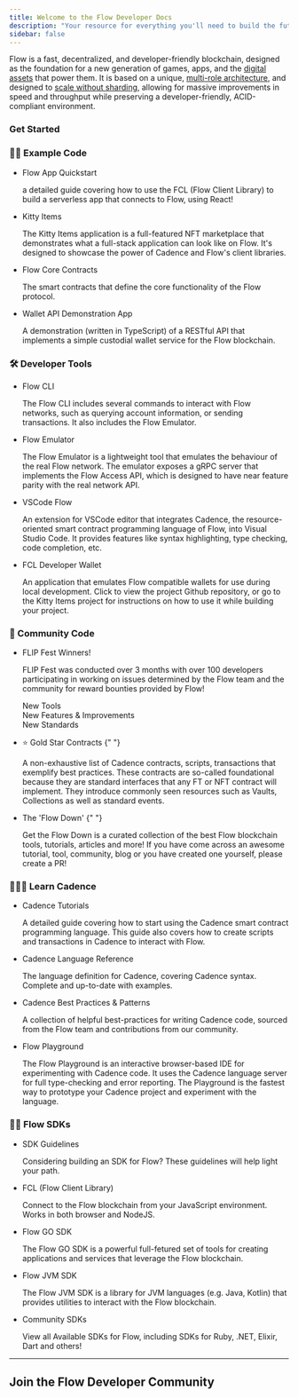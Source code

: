 ```yaml
---
title: Welcome to the Flow Developer Docs
description: "Your resource for everything you'll need to build the future on Flow"
sidebar: false
---
```





‍Flow is a fast, decentralized, and developer-friendly blockchain, designed as the foundation for a new generation of games, apps, and the [digital assets](https://www.onflow.org/post/flow-blockchain-cadence-programming-language-resources-assets) that power them. It is based on a unique, [multi-role architecture](https://www.onflow.org/primer), and designed to [scale without sharding](https://www.onflow.org/post/flow-blockchain-multi-node-architecture-advantages), allowing for massive improvements in speed and throughput while preserving a developer-friendly, ACID-compliant environment.

### Get Started

<div className="homepage-grid">

<div className="grid-item">
<h3>🏃‍♂️ Example Code</h3>

<ul className="grid-item-list">
  <li>
    <TrackingLink  href="/fcl/tutorials/flow-app-quickstart/" eventName="Homepage_link_/fcl/tutorials/flow-app-quickstart/_clicked">Flow App Quickstart</TrackingLink> <br/>
    <p>a detailed guide covering how to use the <TrackingLink href="/flow-js-sdk/" eventName="Homepage_link_/flow-js-sdk/_clicked">FCL (Flow Client Library)</TrackingLink> to build a serverless app that connects to Flow, using React!</p>
  </li>
  <li>
    <TrackingLink href="https://github.com/onflow/kitty-items" eventName="Homepage_link_/kitty-items/_clicked">
    Kitty Items
    </TrackingLink> <br/>
    <p>The Kitty Items application is a full-featured NFT marketplace that demonstrates what a full-stack application can look like on Flow. It's designed to showcase the power of Cadence and Flow's client libraries.</p>
  </li>
  <li>
    <TrackingLink href="https://github.com/onflow/flow-core-contracts" eventName="Homepage_link_/flow-core-contract/_clicked">
    Flow Core Contracts
    </TrackingLink> <br/>
    <p>The smart contracts that define the core functionality of the Flow protocol.</p>
  </li>
  <li>
    <TrackingLink href="https://github.com/flow-hydraulics/flow-wallet-api/tree/main/examples/nextjs-fusd-provider" eventName="Homepage_link_/flow-wallet-api-node-demo/_clicked">
    Wallet API Demonstration App
    </TrackingLink> <br/>
    <p>A demonstration (written in TypeScript) of a RESTful API that implements a simple custodial wallet service for the Flow blockchain.</p>
  </li>
</ul>
</div>

<div className="grid-item">
<h3>🛠 Developer Tools</h3>
  <ul className="grid-item-list">
  <li>
    <TrackingLink href="/flow-cli/" eventName="Homepage_link_/flow-cli/_clicked">
   Flow CLI
    </TrackingLink> <br/>
    <p>The Flow CLI includes several commands to interact with Flow networks, such as querying account information, or sending transactions. It also includes the Flow Emulator.</p>
  </li>
  <li>
    <TrackingLink href="https://github.com/onflow/flow-emulator/blob/master/README.md" eventName="Homepage_link_/https://github.com/onflow/flow-emulator/blob/master/README.md/_clicked">Flow Emulator</TrackingLink> <br/>
    <p>The Flow Emulator is a lightweight tool that emulates the behaviour of the real Flow network.
      The emulator exposes a gRPC server that implements the Flow Access API, which is designed to have near feature parity with the real network API.</p>
  </li>
  <li>
    <TrackingLink href="/vscode-extension/" eventName="Homepage_link_/vscode-extension/_clicked">
    VSCode Flow
    </TrackingLink> <br/>
    <p>An extension for VSCode editor that integrates Cadence, the resource-oriented smart contract programming language of Flow, into Visual Studio Code. It provides features like syntax highlighting, type checking, code completion, etc.</p>
  </li>
  <li>
    <TrackingLink href="https://github.com/onflow/fcl-dev-wallet" eventName="Homepage_link_/kitty-items/_clicked">
    FCL Developer Wallet
    </TrackingLink> <br/>
    <p>An application that emulates Flow compatible wallets for use during local development. Click to view the project Github repository, or go to the Kitty Items project for instructions on how to use it while building your project.</p>
  </li>
</ul>

</div>


<div className="grid-item">
  <h3>🤝 Community Code</h3>
  <ul className="grid-item-list">
  <li>
    <TrackingLink
      href="/flip-fest-winners/"
      eventName="Homepage_link_/fcl/tutorials/flow-app-quickstart/_clicked"
    >
      FLIP Fest Winners!
    </TrackingLink>
    <br />
    <p>
     FLIP Fest was conducted over 3 months with over 100 developers participating in working on issues determined by
      the Flow team and the community for reward bounties provided by Flow!
    </p>
    <p>
      <TrackingLink
        href="flip-fest-winners/#new-tools"
        eventName="Homepage_link_FLIP-new-tools_clicked"
      >
       New Tools
      </TrackingLink>
      <br />
      <TrackingLink
        href="flip-fest-winners/#new-features--improvements"
        eventName="Homepage_link_FLIP-new-features_clicked">
        New Features & Improvements
      </TrackingLink>
      <br />
      <TrackingLink
        href="flip-fest-winners/#new-standards"
        eventName="Homepage_link_FLIP-new-features_clicked"
      >
        New Standards
      </TrackingLink>
    </p>
  </li>
  <li>
    <TrackingLink
      href="https://github.com/muttoni/gold-star-contracts
"
      eventName="Homepage_link_/gold-star-contracts/_clicked"
    >
     ⭐️ Gold Star Contracts
    </TrackingLink>{" "}
    <br />
    <p>
     A non-exhaustive list of Cadence contracts, scripts, transactions that exemplify best practices.
     These contracts are so-called foundational because they are standard interfaces that any FT or NFT contract will implement. They introduce commonly seen resources such as Vaults, Collections as well as standard events.
    </p>
  </li>
  <li>
    <TrackingLink
      href="https://github.com/ph0ph0/Get-The-Flow-Down"
      eventName="Homepage_link_/get-the-flow-down/_clicked"
    >
      The 'Flow Down'
    </TrackingLink>{" "}
    <br />
    <p>
     Get the Flow Down is a curated collection of the best Flow blockchain tools, tutorials, articles and more! If you have come across an awesome tutorial, tool, community, blog or you have created one yourself, please create a PR!
    </p>
  </li>
</ul>

</div>

<div className="grid-item">
<h3>🏄🏼‍♂️ Learn Cadence</h3>

  <ul className="grid-item-list">
  <li>
    <TrackingLink href="/cadence/tutorial/01-first-steps/" eventName="Homepage_link_/cadence/tutorial/01-first-steps/_clicked">Cadence Tutorials</TrackingLink> <br/>
    <p>A detailed guide covering how to start using the Cadence smart contract programming language. This guide also covers how to create scripts and transactions in Cadence to interact with Flow.</p>
  </li>
  <li>
    <TrackingLink href="/cadence/language/" eventName="Homepage_link_/cadence/language/_clicked">
    Cadence Language Reference
    </TrackingLink> <br/>
    <p>The language definition for Cadence, covering Cadence syntax. Complete and up-to-date with examples.</p>
  </li>
  <li>
    <TrackingLink href="/cadence/design-patterns/" eventName="Homepage_link_/cadence/design-patterns/_clicked">
    Cadence Best Practices & Patterns
    </TrackingLink> <br/>
    <p>A collection of helpful best-practices for writing Cadence code, sourced from the Flow team and contributions from our community.</p>
  </li>
  <li>
    <TrackingLink href="https://play.onflow.org/" eventName="Homepage_link_/https://play.onflow.org/_clicked">
    Flow Playground
    </TrackingLink> <br/>
    <p>The Flow Playground is an interactive browser-based IDE for experimenting with Cadence code. It uses the Cadence language server for full type-checking and error reporting. The Playground is the fastest way to prototype your Cadence project and experiment with the language.</p>
  </li>

</ul>
</div>

<div className="grid-item wide">
<h3>👩‍💻 Flow SDKs</h3>

<ul className="grid-item-list">
   <li>
    <TrackingLink href="/sdk-guidelines/" eventName="Homepage_link_/sdk-guidelines/_clicked">
    SDK Guidelines
    </TrackingLink> <br/>
    <p>Considering building an SDK for Flow? These guidelines will help light your path.</p>
  </li>
  <li>
    <TrackingLink href="/fcl/" eventName="Homepage_link_/fcl/_clicked">
    FCL (Flow Client Library)
    </TrackingLink> <br/>
    <p>Connect to the Flow blockchain from your JavaScript environment. Works in both browser and NodeJS.</p>
  </li>
  <li>
    <TrackingLink href="/flow-go-sdk/" eventName="Homepage_link_/flow-go-sdk/_clicked">Flow GO SDK</TrackingLink> <br/>
    <p>The Flow GO SDK is a powerful full-fetured set of tools for creating applications and services that leverage the Flow blockchain.</p>
  </li>
  <li>
    <TrackingLink href="https://github.com/onflow/flow-jvm-sdk" eventName="Homepage_link_/conre-contracts/_clicked">
    Flow JVM SDK
    </TrackingLink> <br/>
    <p>The Flow JVM SDK is a library for JVM languages (e.g. Java, Kotlin) that provides utilities to interact with the Flow blockchain.</p>
  </li>
 <li>
    <TrackingLink href="/sdks/" eventName="Homepage_link_/sdks/_clicked">
    Community SDKs
    </TrackingLink> <br/>
    <p>View all Available SDKs for Flow, including SDKs for Ruby, .NET, Elixir, Dart and others!</p>
  </li>

</ul>
</div>
</div>


---

## Join the Flow Developer Community 


<TrackingLink href="https://github.com/onflow" eventName="Homepage_link_/github_link/_clicked">
    <IconGithub style={{marginRight: 10}} size={42}/> 
</TrackingLink>

<TrackingLink href="https://discord.gg/mDvccFPx" eventName="Homepage_link_/discord_link/_clicked">
 <IconDiscord style={{marginRight: 10}}  size={42}/>
</TrackingLink>  
 
<TrackingLink href="https://forum.onflow.org/" eventName="Homepage_link_/discourse_link/_clicked">
 <IconDiscourse style={{marginRight: 10}}    size={42}/>  
</TrackingLink>
